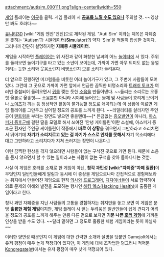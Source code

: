 attachment:/autisim_000111.png?align=center&width=550

[[게임]] 플레이는 [http://gamejolt.com/games/strategy-sim/auti-sim/12761/ 이곳]을 클릭. 게임 플레이 시 '''[http://www.youtube.com/watch?v=EXYAiiqyhCc 공포를 느낄 수도 있으니]''' 주의할 것. ~~영상만 봐도 호러다~~

[[유니티3D]] [wiki:"게임 엔진"엔진]으로 제작된 게임. "Auti Sim' 이라는 제목은 자폐증을 뜻하는 'Autism'과 시뮬레이터('''Sim'''ulator)의 약자 'Sim'을 적절히 합성한 것이다. 그러니까 간단히 설명하자면 '''자폐증 시뮬레이터'''.

게임을 시작하면 [[플레이어]]는 위 사진과 같이 화창한 날씨의 어느 [[놀이터]]에 서 있다. 주위를 둘러보면 놀이기구를 타고 있는 소년이 보이는데, 가까이 가면 아무 의미도 없는 웅얼거리는 듯한 소리와 웃음소린지 비명소린지 모를 소리가 들려온다.

더 앞으로 진행하면 미끄럼틀을 비롯한 여러 놀이기구가 있고, 그 주변에 사람들이 모여있다. 그런데 그 곳으로 가까이 가면 앞에서 언급한 끔찍한 비명소리와 [[트래쉬 토크]]가 여러번 중첩되어 들려오면서 [[귀]]를 찢는 듯한 [[소음]]을 만들어낸다. ~~들리는 소리로는 오홓힛 올롤로 옿홓힛~~ 소음뿐만 아니라 시야에 들어오는 물체 및 사람들이 흐리게 보이거나 [[노이즈]]가 끼는 등 정상적인 활동이 불가능할 정도로 왜곡되는데 이 상황에 이르면 게임 플레이를 그만두고 싶어질 정도의 공포를 느끼게 된다. ~~리얼리티를 살리자면 주인공이 [[탠트럼]]을 부리는 장면도 넣으면 좋을텐데~~[* 뜬금없는 [[증오발언]]이 아니라, [[아스퍼거 증후군]]에 걸린 딸을 모델로 해서 쓰여진 '안녕 케이틀린'이란 소설에, 아스퍼거 증후군 환자인 주인공 케이틀린이 작중에서 '''바로 이 상황'''을 겪으면서 그만하라고 소리치면서 뛰어기데 '''자기가 소리지르고 있는 걸 자기가 스스로 인지를 못해서''' 자기 목소리에다 대고 그만하라고 소리치다가 지쳐 쓰러지는 장면이 나온다.]

이런 끔찍한 현상을 겪지 않으려면 사람들이 없는 구석진 곳으로 가면 된다. 때문에 소음을 듣지 않으면서 할 수 있는 일이라고는 사람이 없는 구석을 찾아 돌아다니는 것뿐.

사실 이 게임은 호러를 소재로 한 게임이 아닌, '''청각 과민성 [wiki:"자폐증"자폐 질환]'''이 무엇인지 일반인들에게 알림과 동시에 이 증상을 게임으로나마 간접적으로 경험해보라는 취지에서 만들어진 게임으로 현직 [[의사]]와 [[프로그래머]], [[디자이너]]들이 서로 협력하여 의료 문제의 이해와 발전을 도모하는 행사인 [http://hackinghealth.ca/ 해킹 헬스(Hacking Health)]에 출품된 게임이라고 한다.

청각 과민 자폐증을 지닌 사람들의 고통을 경험하자는 취지만을 놓고 보면 이 게임은 분명 '''훌륭한 체험 게임'''이지만, 게임 플레이 시 얻는 두려움은 일반인들이 쉽게 견디기 어려울 정도의 공포를 느끼게 해주는 만큼 다른 면으로 보자면 '''기분 나쁜 [[호러 게임]]'''에 가까운 인상을 받을 수도 있다. ~~달리 말하면 그 정도로 훌륭한 체험 게임이라는 뜻이 아닐까~~

이러한 양면성 때문인지 이 게임에 대한 간략한 소개와 설명을 덧붙인 Gamejolt에서는 유저 평점이 매우 높게 책정되어 있지만, 이 게임에 대해 조작법만 덩그러니 적어둔 [[Kongregate]]([http://www.kongregate.com/games/taykad/auti-sim?sfa=permalink #])에서는 유저 평점이 매우 낮게 책정되어 있다.

